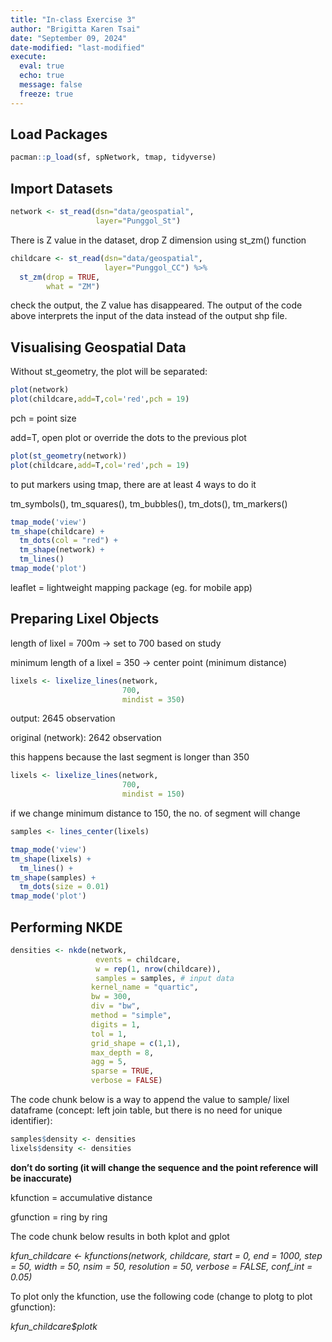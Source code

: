 ```yaml
---
title: "In-class Exercise 3"
author: "Brigitta Karen Tsai"
date: "September 09, 2024"
date-modified: "last-modified"
execute: 
  eval: true
  echo: true
  message: false
  freeze: true
---
```


## Load Packages

```r
pacman::p_load(sf, spNetwork, tmap, tidyverse)
```

## Import Datasets

```r
network <- st_read(dsn="data/geospatial", 
                   layer="Punggol_St")
```

There is Z value in the dataset, drop Z dimension using st_zm() function

```r
childcare <- st_read(dsn="data/geospatial",
                     layer="Punggol_CC") %>%
  st_zm(drop = TRUE,
        what = "ZM")
```

check the output, the Z value has disappeared. The output of the code above interprets the input of the data instead of the output shp file.

## Visualising Geospatial Data

Without st_geometry, the plot will be separated:

```r
plot(network)
plot(childcare,add=T,col='red',pch = 19)
```

pch = point size

add=T, open plot or override the dots to the previous plot

```r
plot(st_geometry(network))
plot(childcare,add=T,col='red',pch = 19)
```

to put markers using tmap, there are at least 4 ways to do it

tm_symbols(), tm_squares(), tm_bubbles(), tm_dots(), tm_markers()

```r
tmap_mode('view')
tm_shape(childcare) + 
  tm_dots(col = "red") + 
  tm_shape(network) +
  tm_lines()
tmap_mode('plot')
```

leaflet = lightweight mapping package (eg. for mobile app)

## Preparing Lixel Objects

length of lixel = 700m -\> set to 700 based on study

minimum length of a lixel = 350 -\> center point (minimum distance)

```r
lixels <- lixelize_lines(network, 
                         700, 
                         mindist = 350)
```

output: 2645 observation

original (network): 2642 observation

this happens because the last segment is longer than 350

```r
lixels <- lixelize_lines(network, 
                         700, 
                         mindist = 150)
```

if we change minimum distance to 150, the no. of segment will change

```r
samples <- lines_center(lixels)
```

```r
tmap_mode('view')
tm_shape(lixels) +
  tm_lines() +
tm_shape(samples) +
  tm_dots(size = 0.01)
tmap_mode('plot')
```

## Performing NKDE

```r
densities <- nkde(network, 
                   events = childcare,
                   w = rep(1, nrow(childcare)),
                   samples = samples, # input data
                  kernel_name = "quartic",
                  bw = 300,
                  div = "bw",
                  method = "simple",
                  digits = 1,
                  tol = 1,
                  grid_shape = c(1,1),
                  max_depth = 8,
                  agg = 5,
                  sparse = TRUE,
                  verbose = FALSE)
```

The code chunk below is a way to append the value to sample/ lixel dataframe (concept: left join table, but there is no need for unique identifier):

```r
samples$density <- densities
lixels$density <- densities
```

**don't do sorting (it will change the sequence and the point reference will be inaccurate)**

kfunction = accumulative distance

gfunction = ring by ring

The code chunk below results in both kplot and gplot

*kfun_childcare \<- kfunctions(network, childcare, start = 0, end = 1000, step = 50, width = 50, nsim = 50, resolution = 50, verbose = FALSE, conf_int = 0.05)*

To plot only the kfunction, use the following code (change to plotg to plot gfunction):

*kfun_childcare\$plotk*

